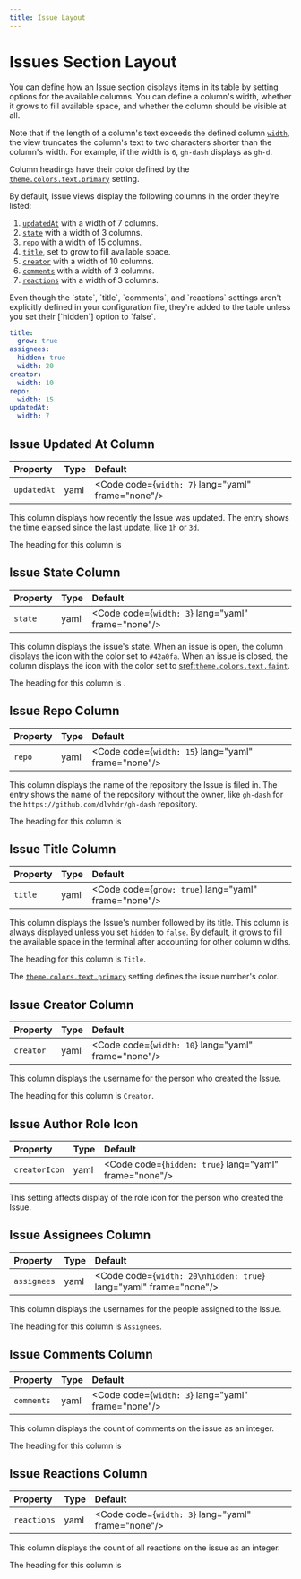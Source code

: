 ```yaml
---
title: Issue Layout
---
```



# Issues Section Layout

You can define how an Issue section displays items in its table by setting options for the
available columns. You can define a column's width, whether it grows to fill available space,
and whether the column should be visible at all.

Note that if the length of a column's text exceeds the defined column [`width`], the view
truncates the column's text to two characters shorter than the column's width. For example, if
the width is `6`, `gh-dash` displays as `gh-d`.

Column headings have their color defined by the [`theme.colors.text.primary`] setting.

[`width`]: /configuration/layout/options#column-width
[`theme.colors.text.primary`]: /configuration/theme

By default, Issue views display the following columns in the order they're listed:

1. [`updatedAt`] with a width of 7 columns.
1. [`state`] with a width of 3 columns.
1. [`repo`] with a width of 15 columns.
1. [`title`], set to grow to fill available space.
1. [`creator`] with a width of 10 columns.
1. [`comments`] with a width of 3 columns.
1. [`reactions`] with a width of 3 columns.

<Aside type="caution" title="Watch out!">
  Even though the `state`, `title`, `comments`, and `reactions` settings
  aren't explicitly defined in your configuration file, they're added to
  the table unless you set their [`hidden`] option to `false`.

[`hidden`]: /configuration/layout/options#hide-column

</Aside>
      
[`updatedAt`]:    #issues-updated-at-column
[`state`]:        #issues-state-column
[`repo`]:         #issues-repo-column
[`title`]:        #issues-title-column
[`creator`]:       #issues-creator-column
[`comments`]:           #issues-comments-column
[`reactions`]:        #issues-reactions-column

```yaml
title:
  grow: true
assignees:
  hidden: true
  width: 20
creator:
  width: 10
repo:
  width: 15
updatedAt:
  width: 7
```

## Issue Updated At Column

| Property    | Type | Default                                            |
| :---------- | :--- | :------------------------------------------------- |
| `updatedAt` | yaml | <Code code={`width: 7`} lang="yaml" frame="none"/> |

This column displays how recently the Issue was updated. The entry shows the time elapsed
since the last update, like `1h` or `3d`.

The heading for this column is <NerdFontIcon icon=""/>

## Issue State Column

| Property | Type | Default                                            |
| :------- | :--- | :------------------------------------------------- |
| `state`  | yaml | <Code code={`width: 3`} lang="yaml" frame="none"/> |

This column displays the issue's state. When an issue is open, the column displays the icon <NerdFontIcon icon=""/>
with the color set to `#42a0fa`. When an issue is closed, the
column displays the icon <NerdFontIcon icon=""/> with the color set to
[sref:`theme.colors.text.faint`].

The heading for this column is <NerdFontIcon icon=""/>.

[sref:`theme.colors.text.faint`]: theme.colors.text.faint

## Issue Repo Column

| Property | Type | Default                                             |
| :------- | :--- | :-------------------------------------------------- |
| `repo`   | yaml | <Code code={`width: 15`} lang="yaml" frame="none"/> |

This column displays the name of the repository the Issue is filed in. The entry shows the
name of the repository without the owner, like `gh-dash` for the
`https://github.com/dlvhdr/gh-dash` repository.

The heading for this column is <NerdFontIcon icon=""/>

[`width`]: /configuration/layout/options#column-width

## Issue Title Column

| Property | Type | Default                                              |
| :------- | :--- | :--------------------------------------------------- |
| `title`  | yaml | <Code code={`grow: true`} lang="yaml" frame="none"/> |

This column displays the Issue's number followed by its title. This column is always displayed
unless you set [`hidden`] to `false`. By default, it grows to fill the available space
in the terminal after accounting for other column widths.

The heading for this column is `Title`.

The [`theme.colors.text.primary`] setting defines the issue number's color.

[`hidden`]: /configuration/layout/options#hide-column
[`theme.colors.text.primary`]: /configuration/theme

## Issue Creator Column

| Property  | Type | Default                                             |
| :-------- | :--- | :-------------------------------------------------- |
| `creator` | yaml | <Code code={`width: 10`} lang="yaml" frame="none"/> |

This column displays the username for the person who created the Issue.

The heading for this column is `Creator`.

## Issue Author Role Icon

| Property      | Type | Default                                                |
| :------------ | :--- | :----------------------------------------------------- |
| `creatorIcon` | yaml | <Code code={`hidden: true`} lang="yaml" frame="none"/> |

This setting affects display of the role icon for the person who created the Issue.

## Issue Assignees Column

| Property    | Type | Default                                                           |
| :---------- | :--- | :---------------------------------------------------------------- |
| `assignees` | yaml | <Code code={`width: 20\nhidden: true`} lang="yaml" frame="none"/> |

This column displays the usernames for the people assigned to the Issue.

The heading for this column is `Assignees`.

## Issue Comments Column

| Property   | Type | Default                                            |
| :--------- | :--- | :------------------------------------------------- |
| `comments` | yaml | <Code code={`width: 3`} lang="yaml" frame="none"/> |

This column displays the count of comments on the issue as an integer.

The heading for this column is <NerdFontIcon icon=""/>

## Issue Reactions Column

| Property    | Type | Default                                            |
| :---------- | :--- | :------------------------------------------------- |
| `reactions` | yaml | <Code code={`width: 3`} lang="yaml" frame="none"/> |

This column displays the count of all reactions on the issue as an integer.

The heading for this column is <NerdFontIcon icon=""/>
